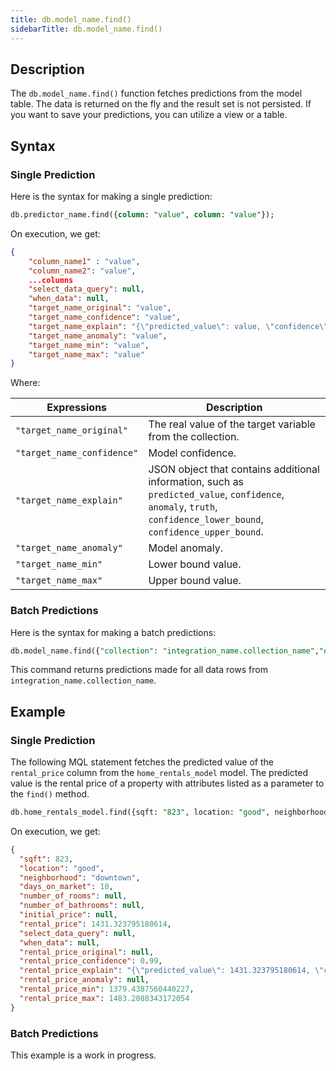 ```yaml
---
title: db.model_name.find()
sidebarTitle: db.model_name.find()
---
```


## Description

The `db.model_name.find()` function fetches predictions from the model table. The data is returned on the fly and the result set is not persisted. If you want to save your predictions, you can utilize a view or a table.

## Syntax

### Single Prediction

Here is the syntax for making a single prediction:

```sql
db.predictor_name.find({column: "value", column: "value"});
```

On execution, we get:

```json
{
    "column_name1" : "value",
    "column_name2": "value",
    ...columns
    "select_data_query": null,
    "when_data": null,
    "target_name_original": "value",
    "target_name_confidence": "value",
    "target_name_explain": "{\"predicted_value\": value, \"confidence\": value, \"anomaly\": null, \"truth\": null, \"confidence_lower_bound\": value \"confidence_upper_bound\": value}",
    "target_name_anomaly": "value",
    "target_name_min": "value",
    "target_name_max": "value"
}
```

Where:

| Expressions                | Description                                                                                                                                                        |
| -------------------------- | ------------------------------------------------------------------------------------------------------------------------------------------------------------------ |
| `"target_name_original"`   | The real value of the target variable from the collection.                                                                                                         |
| `"target_name_confidence"` | Model confidence.                                                                                                                                                  |
| `"target_name_explain"`    | JSON object that contains additional information, such as `predicted_value`, `confidence`, `anomaly`, `truth`, `confidence_lower_bound`, `confidence_upper_bound`. |
| `"target_name_anomaly"`    | Model anomaly.                                                                                                                                                     |
| `"target_name_min"`        | Lower bound value.                                                                                                                                                 |
| `"target_name_max"`        | Upper bound value.                                                                                                                                                 |

### Batch Predictions

Here is the syntax for making a batch predictions:

```sql
db.model_name.find({"collection": "integration_name.collection_name","query": {'column': 'value',"date": {"$gt": ISODate("2018-03-31T00:00:00.000Z")}}})
```

This command returns predictions made for all data rows from `integration_name.collection_name`.

## Example

### Single Prediction

The following MQL statement fetches the predicted value of the `rental_price`
column from the `home_rentals_model` model. The predicted value is the rental
price of a property with attributes listed as a parameter to the `find()`
method.

```sql
db.home_rentals_model.find({sqft: "823", location: "good", neighborhood: "downtown", days_on_market: "10"});
```

On execution, we get:

```json
{
  "sqft": 823,
  "location": "good",
  "neighborhood": "downtown",
  "days_on_market": 10,
  "number_of_rooms": null,
  "number_of_bathrooms": null,
  "initial_price": null,
  "rental_price": 1431.323795180614,
  "select_data_query": null,
  "when_data": null,
  "rental_price_original": null,
  "rental_price_confidence": 0.99,
  "rental_price_explain": "{\"predicted_value\": 1431.323795180614, \"confidence\": 0.99, \"anomaly\": null, \"truth\": null, \"confidence_lower_bound\": 1379.4387560440227, \"confidence_upper_bound\": 1483.2088343172054}",
  "rental_price_anomaly": null,
  "rental_price_min": 1379.4387560440227,
  "rental_price_max": 1483.2088343172054
}
```

### Batch Predictions

<Warning> 
This example is a work in progress.
</Warning>
